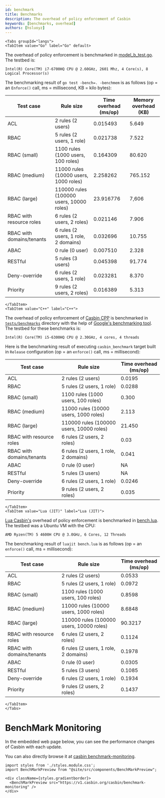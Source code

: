 ```yaml
---
id: benchmark
title: Benchmarks
description: The overhead of policy enforcement of Casbin
keywords: [benchmarks, overhead]
authors: [hsluoyz]
---
```




```mdx-code-block
<Tabs groupId="langs">
<TabItem value="Go" label="Go" default>
```

The overhead of policy enforcement is benchmarked in [model_b_test.go](https://github.com/casbin/casbin/blob/master/model_b_test.go). The testbed is:

```
Intel(R) Core(TM) i7-6700HQ CPU @ 2.60GHz, 2601 Mhz, 4 Core(s), 8 Logical Processor(s)
```

The benchmarking result of ``go test -bench=. -benchmem`` is as follows (op = an ``Enforce()`` call, ms = millisecond, KB = kilo bytes):

| Test case                 | Rule size                                | Time overhead (ms/op) | Memory overhead (KB) |
|---------------------------|------------------------------------------|-----------------------|----------------------|
| ACL                       | 2 rules (2 users)                        | 0.015493              | 5.649                |
| RBAC                      | 5 rules (2 users, 1 role)                | 0.021738              | 7.522                |
| RBAC (small)              | 1100 rules (1000 users, 100 roles)       | 0.164309              | 80.620               |
| RBAC (medium)             | 11000 rules (10000 users, 1000 roles)    | 2.258262              | 765.152              |
| RBAC (large)              | 110000 rules (100000 users, 10000 roles) | 23.916776             | 7,606                |
| RBAC with resource roles  | 6 rules (2 users, 2 roles)               | 0.021146              | 7.906                |
| RBAC with domains/tenants | 6 rules (2 users, 1 role, 2 domains)     | 0.032696              | 10.755               |
| ABAC                      | 0 rule (0 user)                          | 0.007510              | 2.328                |
| RESTful                   | 5 rules (3 users)                        | 0.045398              | 91.774               |
| Deny-override             | 6 rules (2 users, 1 role)                | 0.023281              | 8.370                |
| Priority                  | 9 rules (2 users, 2 roles)               | 0.016389              | 5.313                |

```mdx-code-block
</TabItem>
<TabItem value="C++" label="C++">
```

The overhead of policy enforcement of [Casbin CPP](https://github.com/casbin/casbin-cpp) is benchmarked in
[`tests/benchmarks`](https://github.com/casbin/casbin-cpp/tree/master/tests/benchmarks) directory with the help of
[Google's benchmarking tool](https://github.com/google/benchmark). The testbed for these benchmarks is:

```
Intel(R) Core(TM) i5-6300HQ CPU @ 2.30GHz, 4 cores, 4 threads
```

Here is the benchmarking result of executing `casbin_benchmark` target built in `Release` configuration (op = an `enforce()` call, ms = millisecond):

| Test case                 | Rule size                                | Time overhead (ms/op) |
|---------------------------|------------------------------------------|-----------------------|
| ACL                       | 2 rules (2 users)                        | 0.0195                |
| RBAC                      | 5 rules (2 users, 1 role)                | 0.0288                |
| RBAC (small)              | 1100 rules (1000 users, 100 roles)       | 0.300                 |
| RBAC (medium)             | 11000 rules (10000 users, 1000 roles)    | 2.113                 |
| RBAC (large)              | 110000 rules (100000 users, 10000 roles) | 21.450                |
| RBAC with resource roles  | 6 rules (2 users, 2 roles)               | 0.03                  |
| RBAC with domains/tenants | 6 rules (2 users, 1 role, 2 domains)     | 0.041                 |
| ABAC                      | 0 rule (0 user)                          | NA                    |
| RESTful                   | 5 rules (3 users)                        | NA                    |
| Deny-override             | 6 rules (2 users, 1 role)                | 0.0246                |
| Priority                  | 9 rules (2 users, 2 roles)               | 0.035                 |

```mdx-code-block
</TabItem>
<TabItem value="Lua (JIT)" label="Lua (JIT)">
```

[Lua Casbin's](https://github.com/casbin/lua-casbin) overhead of policy enforcement is benchmarked in [bench.lua](https://github.com/casbin/lua-casbin/blob/master/bench.lua). The testbed was a Ubuntu VM with the CPU:

```
AMD Ryzen(TM) 5 4600H CPU @ 3.0GHz, 6 Cores, 12 Threads
```

The benchmarking result of ``luajit bench.lua`` is as follows (op = an ``enforce()`` call, ms = millisecond):

| Test case                 | Rule size                                | Time overhead (ms/op) |
|---------------------------|------------------------------------------|-----------------------|
| ACL                       | 2 rules (2 users)                        | 0.0533                |
| RBAC                      | 5 rules (2 users, 1 role)                | 0.0972                |
| RBAC (small)              | 1100 rules (1000 users, 100 roles)       | 0.8598                |
| RBAC (medium)             | 11000 rules (10000 users, 1000 roles)    | 8.6848                |
| RBAC (large)              | 110000 rules (100000 users, 10000 roles) | 90.3217               |
| RBAC with resource roles  | 6 rules (2 users, 2 roles)               | 0.1124                |
| RBAC with domains/tenants | 6 rules (2 users, 1 role, 2 domains)     | 0.1978                |
| ABAC                      | 0 rule (0 user)                          | 0.0305                |
| RESTful                   | 5 rules (3 users)                        | 0.1085                |
| Deny-override             | 6 rules (2 users, 1 role)                | 0.1934                |
| Priority                  | 9 rules (2 users, 2 roles)               | 0.1437                |

```mdx-code-block
</TabItem>
</Tabs>
```

# BenchMark Monitoring

In the embedded web page below, you can see the performance changes of Casbin with each update.

You can also directly browse it at [casbin benchmark-monitoring](https://v1.casbin.org/casbin/benchmark-monitoring).

```mdx-code-block
import styles from './styles.module.css';
import BenchMarkPreview from "@site/src/components/BenchMarkPreview";
```

```mdx-code-block
<div className={styles.gradientborder}>
  <BenchMarkPreview src="https://v1.casbin.org/casbin/benchmark-monitoring" />
</div>
```